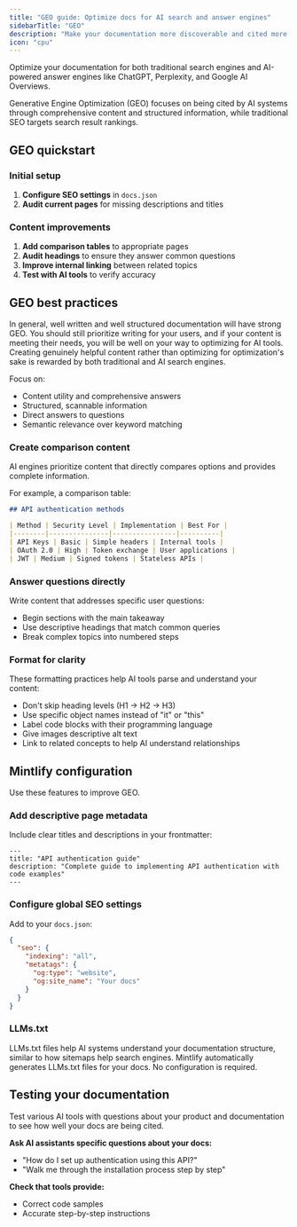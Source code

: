 ```yaml
---
title: "GEO guide: Optimize docs for AI search and answer engines"
sidebarTitle: "GEO"
description: "Make your documentation more discoverable and cited more frequently by AI tools"
icon: "cpu"
---
```


Optimize your documentation for both traditional search engines and AI-powered answer engines like ChatGPT, Perplexity, and Google AI Overviews.

Generative Engine Optimization (GEO) focuses on being cited by AI systems through comprehensive content and structured information, while traditional SEO targets search result rankings.

## GEO quickstart

### Initial setup

1. **Configure SEO settings** in `docs.json`
2. **Audit current pages** for missing descriptions and titles

### Content improvements

1. **Add comparison tables** to appropriate pages
2. **Audit headings** to ensure they answer common questions
3. **Improve internal linking** between related topics
4. **Test with AI tools** to verify accuracy

## GEO best practices

In general, well written and well structured documentation will have strong GEO. You should still prioritize writing for your users, and if your content is meeting their needs, you will be well on your way to optimizing for AI tools. Creating genuinely helpful content rather than optimizing for optimization's sake is rewarded by both traditional and AI search engines.

Focus on:

- Content utility and comprehensive answers
- Structured, scannable information
- Direct answers to questions
- Semantic relevance over keyword matching

### Create comparison content

AI engines prioritize content that directly compares options and provides complete information.

For example, a comparison table:

```markdown
## API authentication methods

| Method | Security Level | Implementation | Best For |
|--------|---------------|----------------|----------|
| API Keys | Basic | Simple headers | Internal tools |
| OAuth 2.0 | High | Token exchange | User applications |
| JWT | Medium | Signed tokens | Stateless APIs |
```

### Answer questions directly

Write content that addresses specific user questions:

- Begin sections with the main takeaway
- Use descriptive headings that match common queries
- Break complex topics into numbered steps

### Format for clarity

These formatting practices help AI tools parse and understand your content:

- Don't skip heading levels (H1 → H2 → H3)
- Use specific object names instead of "it" or "this"
- Label code blocks with their programming language
- Give images descriptive alt text
- Link to related concepts to help AI understand relationships

## Mintlify configuration

Use these features to improve GEO.

### Add descriptive page metadata

Include clear titles and descriptions in your frontmatter:

```mdx
---
title: "API authentication guide"
description: "Complete guide to implementing API authentication with code examples"
---
```

### Configure global SEO settings

Add to your `docs.json`:

```json
{
  "seo": {
    "indexing": "all",
    "metatags": {
      "og:type": "website",
      "og:site_name": "Your docs"
    }
  }
}
```

### LLMs.txt

LLMs.txt files help AI systems understand your documentation structure, similar to how sitemaps help search engines. Mintlify automatically generates LLMs.txt files for your docs. No configuration is required.

## Testing your documentation

Test various AI tools with questions about your product and documentation to see how well your docs are being cited.

**Ask AI assistants specific questions about your docs:**
- "How do I set up authentication using this API?"
- "Walk me through the installation process step by step"

**Check that tools provide:**
- Correct code samples
- Accurate step-by-step instructions
